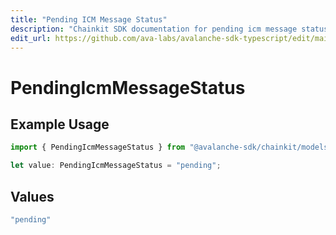 ```yaml
---
title: "Pending ICM Message Status"
description: "Chainkit SDK documentation for pending icm message status"
edit_url: https://github.com/ava-labs/avalanche-sdk-typescript/edit/main/chainkit/docs/models/components/pendingicmmessagestatus.md
---
```


# PendingIcmMessageStatus

## Example Usage

```typescript
import { PendingIcmMessageStatus } from "@avalanche-sdk/chainkit/models/components";

let value: PendingIcmMessageStatus = "pending";
```

## Values

```typescript
"pending"
```